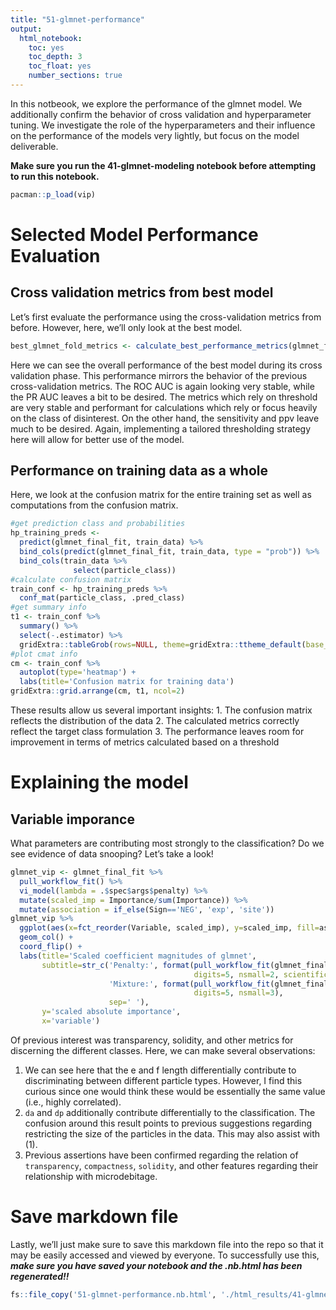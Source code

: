 ```yaml
---
title: "51-glmnet-performance"
output:
  html_notebook:
    toc: yes
    toc_depth: 3
    toc_float: yes
    number_sections: true
---
```


In this notbeook, we explore the performance of the glmnet model.  We additionally confirm the behavior of cross validation and hyperparameter tuning.  We investigate the role of the hyperparameters and their influence on the performance of the models very lightly, but focus on the model deliverable.

**Make sure you run the 41-glmnet-modeling notebook before attempting to run this notebook.**

```r
pacman::p_load(vip)
```

# Selected Model Performance Evaluation
## Cross validation metrics from best model
Let's first evaluate the performance using the cross-validation metrics from before.  However, here, we'll only look at the best model.
```r

best_glmnet_fold_metrics <- calculate_best_performance_metrics(glmnet_fold_metrics, best_glmnet_params)

```
Here we can see the overall performance of the best model during its cross validation phase.  This performance mirrors the behavior of the previous cross-validation metrics.  The ROC AUC is again looking very stable, while the PR AUC leaves a bit to be desired.  The metrics which rely on threshold are very stable and performant for calculations which rely or focus heavily on the class of disinterest.  On the other hand, the sensitivity and ppv leave much to be desired.  Again, implementing a tailored thresholding strategy here will allow for better use of the model.

## Performance on training data as a whole
Here, we look at the confusion matrix for the entire training set as well as computations from the confusion matrix.
```r
#get prediction class and probabilities
hp_training_preds <- 
  predict(glmnet_final_fit, train_data) %>%
  bind_cols(predict(glmnet_final_fit, train_data, type = "prob")) %>% 
  bind_cols(train_data %>% 
              select(particle_class))
#calculate confusion matrix
train_conf <- hp_training_preds %>%
  conf_mat(particle_class, .pred_class) 
#get summary info
t1 <- train_conf %>%
  summary() %>%
  select(-.estimator) %>%
  gridExtra::tableGrob(rows=NULL, theme=gridExtra::ttheme_default(base_size=10))
#plot cmat info
cm <- train_conf %>%
  autoplot(type='heatmap') +
  labs(title='Confusion matrix for training data')
gridExtra::grid.arrange(cm, t1, ncol=2)
```
These results allow us several important insights:
1. The confusion matrix reflects the distribution of the data
2. The calculated metrics correctly reflect the target class formulation
3. The performance leaves room for improvement in terms of metrics calculated based on a threshold

# Explaining the model
## Variable imporance
What parameters are contributing most strongly to the classification?  Do we see evidence of data snooping?  Let's take a look!

```r
glmnet_vip <- glmnet_final_fit %>%
  pull_workflow_fit() %>%
  vi_model(lambda = .$spec$args$penalty) %>%
  mutate(scaled_imp = Importance/sum(Importance)) %>%
  mutate(association = if_else(Sign=='NEG', 'exp', 'site'))
glmnet_vip %>%
  ggplot(aes(x=fct_reorder(Variable, scaled_imp), y=scaled_imp, fill=association))+
  geom_col() +
  coord_flip() +
  labs(title='Scaled coefficient magnitudes of glmnet',
       subtitle=str_c('Penalty:', format(pull_workflow_fit(glmnet_final_fit)$spec$args$penalty,
                                         digits=5, nsmall=2, scientific=TRUE),
                      'Mixture:', format(pull_workflow_fit(glmnet_final_fit)$spec$args$mixture[[2]],
                                         digits=5, nsmall=3),
                      sep=' '),
       y='scaled absolute importance',
       x='variable')
```
Of previous interest was transparency, solidity, and other metrics for discerning the different classes.  Here, we can make several observations:

1.  We can see here that the e and f length differentially contribute to discriminating between different particle types.  However, I find this curious since one would think these would be essentially the same value (i.e., highly correlated).
2. `da` and `dp` additionally contribute differentially to the classification.  The confusion around this result points to previous suggestions regarding restricting the size of the particles in the data.  This may also assist with (1).
3.  Previous assertions have been confirmed regarding the relation of `transparency`, `compactness`, `solidity`, and other features regarding their relationship with microdebitage.

# Save markdown file
Lastly, we'll just make sure to save this markdown file into the repo so that it may be easily accessed and viewed by everyone.  To successfully use this, **_make sure you have saved your notebook and the .nb.html has been regenerated!!_**
```r
fs::file_copy('51-glmnet-performance.nb.html', './html_results/41-glmnet-performance.nb.html', overwrite=TRUE)
```
